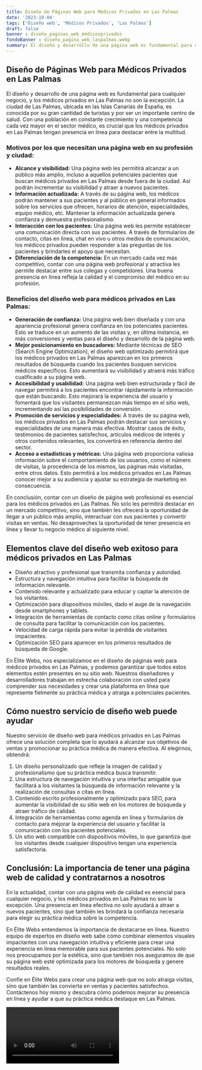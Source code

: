 ```yaml
---
title: Diseño de Páginas Web para Médicos Privados en Las Palmas
date: '2023-10-04'
tags: ['Diseño web', 'Médicos Privados', 'Las Palmas']
draft: false
banner : diseño_paginas_web_médicosprivados
fondoBanner : diseño_pagina_web_laspalmas.webp
summary: El diseño y desarrollo de una página web es fundamental para cualquier negocio, y los médicos privados en Las Palmas no son la excepción. La ciudad de Las Palmas, ubicada en las Islas Canarias de España, es conocida por su gran cantidad de turistas y por ser un importante centro de salud. Con una población en constante crecimiento y una competencia cada vez mayor en el sector médico, es crucial que los médicos privados en Las Palmas tengan presencia en línea para destacar entre la multitud.
---
```


## Diseño de Páginas Web para Médicos Privados en Las Palmas

El diseño y desarrollo de una página web es fundamental para cualquier negocio, y los médicos privados en Las Palmas no son la excepción. La ciudad de Las Palmas, ubicada en las Islas Canarias de España, es conocida por su gran cantidad de turistas y por ser un importante centro de salud. Con una población en constante crecimiento y una competencia cada vez mayor en el sector médico, es crucial que los médicos privados en Las Palmas tengan presencia en línea para destacar entre la multitud.

### Motivos por los que necesitan una página web en su profesión y ciudad:

- **Alcance y visibilidad:** Una página web les permitirá alcanzar a un público más amplio, incluso a aquellos potenciales pacientes que buscan médicos privados en Las Palmas desde fuera de la ciudad. Así podrán incrementar su visibilidad y atraer a nuevos pacientes.
- **Información actualizada:** A través de su página web, los médicos podrán mantener a sus pacientes y al público en general informados sobre los servicios que ofrecen, horarios de atención, especialidades, equipo médico, etc. Mantener la información actualizada genera confianza y demuestra profesionalismo.
- **Interacción con los pacientes:** Una página web les permite establecer una comunicación directa con sus pacientes. A través de formularios de contacto, citas en línea, chat en vivo u otros medios de comunicación, los médicos privados pueden responder a las preguntas de los pacientes y brindarles el apoyo que necesitan.
- **Diferenciación de la competencia:** En un mercado cada vez más competitivo, contar con una página web profesional y atractiva les permite destacar entre sus colegas y competidores. Una buena presencia en línea refleja la calidad y el compromiso del médico en su profesión.

### Beneficios del diseño web para médicos privados en Las Palmas:

- **Generación de confianza:** Una página web bien diseñada y con una apariencia profesional genera confianza en los potenciales pacientes. Esto se traduce en un aumento de las visitas y, en última instancia, en más conversiones y ventas para el diseño y desarrollo de la página web.
- **Mejor posicionamiento en buscadores:** Mediante técnicas de SEO (Search Engine Optimization), el diseño web optimizado permitirá que los médicos privados en Las Palmas aparezcan en los primeros resultados de búsqueda cuando los pacientes busquen servicios médicos específicos. Esto aumentará su visibilidad y atraerá más tráfico cualificado a su página web.
- **Accesibilidad y usabilidad:** Una página web bien estructurada y fácil de navegar permitirá a los pacientes encontrar rápidamente la información que están buscando. Esto mejorará la experiencia del usuario y fomentará que los visitantes permanezcan más tiempo en el sitio web, incrementando así las posibilidades de conversión.
- **Promoción de servicios y especialidades:** A través de su página web, los médicos privados en Las Palmas podrán destacar sus servicios y especialidades de una manera más efectiva. Mostrar casos de éxito, testimonios de pacientes satisfechos, artículos médicos de interés y otros contenidos relevantes, los convertirá en referencia dentro del sector.
- **Acceso a estadísticas y métricas:** Una página web proporciona valiosa información sobre el comportamiento de los usuarios, como el número de visitas, la procedencia de los mismos, las páginas más visitadas, entre otros datos. Esto permitirá a los médicos privados en Las Palmas conocer mejor a su audiencia y ajustar su estrategia de marketing en consecuencia.

En conclusión, contar con un diseño de página web profesional es esencial para los médicos privados en Las Palmas. No solo les permitirá destacar en un mercado competitivo, sino que también les ofrecerá la oportunidad de llegar a un público más amplio, interactuar con sus pacientes y convertir visitas en ventas. No desaproveches la oportunidad de tener presencia en línea y llevar tu negocio médico al siguiente nivel.

<GifSeo />

<Cta />

## Elementos clave del diseño web exitoso para médicos privados en Las Palmas

- Diseño atractivo y profesional que transmita confianza y autoridad.
- Estructura y navegación intuitiva para facilitar la búsqueda de información relevante.
- Contenido relevante y actualizado para educar y captar la atención de los visitantes.
- Optimización para dispositivos móviles, dado el auge de la navegación desde smartphones y tablets.
- Integración de herramientas de contacto como citas online y formularios de consulta para facilitar la comunicación con los pacientes.
- Velocidad de carga rápida para evitar la pérdida de visitantes impacientes.
- Optimización SEO para aparecer en los primeros resultados de búsqueda de Google.

En Élite Webs, nos especializamos en el diseño de páginas web para médicos privados en Las Palmas, y podemos garantizar que todos estos elementos estén presentes en su sitio web. Nuestros diseñadores y desarrolladores trabajan en estrecha colaboración con usted para comprender sus necesidades y crear una plataforma en línea que represente fielmente su práctica médica y atraiga a potenciales pacientes.

## Cómo nuestro servicio de diseño web puede ayudar

Nuestro servicio de diseño web para médicos privados en Las Palmas ofrece una solución completa que lo ayudará a alcanzar sus objetivos de ventas y promocionar su práctica médica de manera efectiva. Al elegirnos, obtendrá:

1. Un diseño personalizado que refleje la imagen de calidad y profesionalismo que su práctica médica busca transmitir.
2. Una estructura de navegación intuitiva y una interfaz amigable que facilitará a los visitantes la búsqueda de información relevante y la realización de consultas o citas en línea.
3. Contenido escrito profesionalmente y optimizado para SEO, para aumentar la visibilidad de su sitio web en los motores de búsqueda y atraer tráfico de calidad.
4. Integración de herramientas como agenda en línea y formularios de contacto para mejorar la experiencia del usuario y facilitar la comunicación con los pacientes potenciales.
5. Un sitio web compatible con dispositivos móviles, lo que garantiza que los visitantes desde cualquier dispositivo tengan una experiencia satisfactoria.

## Conclusión: La importancia de tener una página web de calidad y contratarnos a nosotros

En la actualidad, contar con una página web de calidad es esencial para cualquier negocio, y los médicos privados en Las Palmas no son la excepción. Una presencia en línea efectiva no solo ayudará a atraer a nuevos pacientes, sino que también les brindará la confianza necesaria para elegir su práctica médica sobre la competencia.

En Élite Webs entendemos la importancia de destacarse en línea. Nuestro equipo de expertos en diseño web sabe cómo combinar elementos visuales impactantes con una navegación intuitiva y eficiente para crear una experiencia en línea memorable para sus pacientes potenciales. No solo nos preocupamos por la estética, sino que también nos aseguramos de que su página web esté optimizada para los motores de búsqueda y genere resultados reales.

Confíe en Élite Webs para crear una página web que no solo atraiga visitas, sino que también las convierta en ventas y pacientes satisfechos. Contáctenos hoy mismo y descubra cómo podemos mejorar su presencia en línea y ayudar a que su práctica médica destaque en Las Palmas.

<Video />

<CtaBot job='Médicos Privados' city='Las Palmas'/>

<Gmaps query='Las Palmas+españa+maps' />